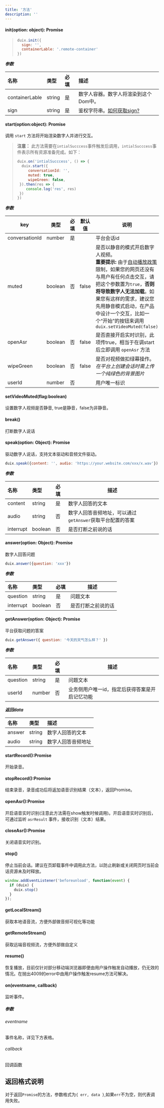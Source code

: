 ```yaml
---
title: '方法'
description: ''
---
```


#### init(option: object): Promise
> ```js
> duix.init({
>   sign: '',
>   containerLable: '.remote-container'   
> })
> ```

***参数***

| 名称| 类型 |必填 | 描述 | 
| :-----------------| :-------------- | :----------------------------------------------------------- | :------    | 
| containerLable   | string   |  是 |  数字人容器。数字人将渲染到这个Dom中。 | 
| sign | string   |   是    |  鉴权字符串。[如何获取sign?](https://duix.guiji.ai/document/server-api/sign.html) |

#### start(option:object): Promise

调用 `start` 方法将开始渲染数字人并进行交互。
> **注意：** 此方法需要在`intialSucccess`事件触发后调用，`intialSucccess`事件表示所有资源准备完成。如下：
>
> ```js
> duix.on('intialSucccess', () => {
>   duix.start({
>      conversationId: '',    
>      muted: true,
>      wipeGreen: false,
>  }).then(res => {
>     console.log('res', res)
>  })
> })
> ```

***参数***

| key         | 类型    | 必填 | 默认值 | 说明                                                         |
| ----------- | ------- | ---- | ------ | ------------------------------------------------------------ |
| conversationId| number | 是 | | 平台会话id|
| muted       | boolean | 否   | false  | 是否以静音的模式开启数字人视频。<br/>**重要提示:** 由于[自动播放政策](https://developer.mozilla.org/zh-CN/docs/Web/Media/Autoplay_guide)限制，如果您的网页还没有与用户有任何点击交互，请把这个参数置为`true`，**否则将导致数字人无法加载**。如果您有这样的需求，建议您先用静音模式启动，在产品中设计一个交互，比如一个“开始”的按钮来调用`duix.setVideoMuted(false)` |
| openAsr     | boolean | 否   | false  | 是否直接开启实时识别，此项传true，相当于在调start后立即调用 `openAsr` 方法 |
| wipeGreen   | boolean | 否   | false  | 是否对视频做扣绿幕操作。*在平台上创建会话时需上传一个纯绿色的背景图片* |
| userId   | number | 否   | | 用户唯一标识 |

#### setVideoMuted(flag:boolean)

设置数字人视频是否静音, true是静音，false为非静音。

#### break()

打断数字人说话

#### speak(option: Object): Promise

驱动数字人说话，支持文本驱动和音频文件驱动。

```javascript
duix.speak({content: '', audio: 'https://your.website.com/xxx/x.wav'})
```

***参数***

| 名称| 类型 |必填 | 描述 | 
| :-----------------| :-------------- | :----------------------------------------------------------- | ------    | 
| content   | string   |  是 |  数字人回答的文本 |
| audio | string   |   否    |  数字人回答音频地址，可以通过`getAnswer`获取平台配置的答案|
| interrupt | boolean   |   否    |  是否打断之前说的话 |

#### answer(option: Object): Promise

数字人回答问题

```javascript
duix.answer({question: 'xxx'})
```

***参数***

| 名称| 类型 |必填 | 描述 | 
| :-----------------| :-------------- | :----------------------------------------------------------- | ------    | 
| question   | string   |  是 |  问题文本 |
| interrupt | boolean   |   否    |  是否打断之前说的话 |

#### getAnswer(option: Object): Promise

平台获取问题的答案

```javascript
duix.getAnswer({ question: '今天的天气怎么样？' })
```

***参数***

| 名称| 类型 |必填 | 描述 | 
| :-----------------| :-------------- | :----------------------------------------------------------- | ------    | 
| question   | string   |  是 |  问题文本 | 
| userId   | number   |  否 |  业务侧用户唯一id，指定后获得答案是开启记忆功能 | 


***返回data***

| 名称| 类型 | 描述 | 
| :-----------------| :-------------- | :----------------------------------------------------------- | 
| answer   | string   | 数字人回答的文本 |  
| audio | string   |   数字人回答音频地址 |

#### startRecord():Promise

开始录音。

#### stopRecord():Promise

结束录音，录音成功后将返加语音识别结果（文本），返回Promise。

#### openAsr():Promise

开启语音实时识别(注意此方法需在show触发时候调用)。开启语音实时识别后，可通过监听 `asrResult` 事件，接收识别（文本）结果。

#### closeAsr():Promise

关闭语音实时识别。

#### stop()

停止当前会话。建议在页卸载事件中调用此方法，以防止刷新或关闭网页时当前会话资源未及时释放。

```js
window.addEventListener('beforeunload', function(event) {
  if (duix) {
    duix.stop()
  }
});
````

#### getLocalStream()

获取本地语音流，方便外部做音频可视化等功能

#### getRemoteStream()

获取远端音视频流，方便外部做自定义

#### resume()

恢复播放，目前仅针对部分移动端浏览器即便由用户操作触发自动播放，仍无效的情况。在抛出4009的error中由用户操作触发resume方法可解决。

#### on(eventname, callback)

监听事件。

##### 参数

###### eventname

事件名称，详见下方表格。

###### callback

回调函数

## 返回格式说明
对于返回`Promise`的方法，参数格式为` { err, data } `,如果`err`不为空，则代表调用失败。